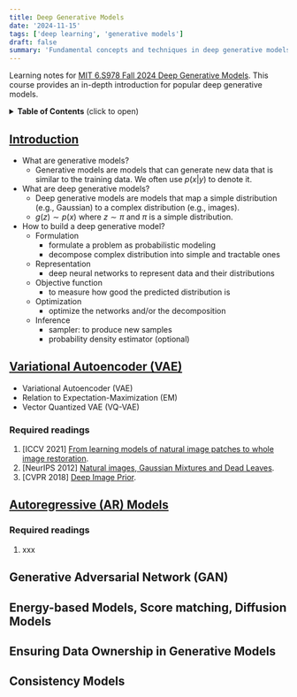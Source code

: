 ```yaml
---
title: Deep Generative Models
date: '2024-11-15'
tags: ['deep learning', 'generative models']
draft: false
summary: 'Fundamental concepts and techniques in deep generative models, including variational autoencoders (VAEs), generative adversarial networks (GANs), and normalizing flows.'
---
```


Learning notes for [MIT 6.S978 Fall 2024 Deep Generative Models](https://mit-6s978.github.io/schedule.html). This course provides an in-depth introduction for popular deep generative models.

<details>
<summary><b>Table of Contents</b> (click to open)</summary>

- [Introduction](#introduction)
- [Variational Autoencoder (VAE)](#Variational-Autoencoder-VAE)
- [Autoregressive (AR) Models](#Autoregressive-AR-Models)
- [Generative Adversarial Network (GAN)](#Generative-Adversarial-Network-GAN)
- [Energy-based Models, Score matching, Diffusion Models](#Energy-based-Models-Score-matching-Diffusion-Models)
- [Ensuring Data Ownership in Generative Models](#Ensuring-Data-Ownership-in-Generative-Models)
- [Consistency Models](#Consistency-Models)

</details>

## [Introduction](https://mit-6s978.github.io/assets/pdfs/lec1_intro.pdf)
- What are generative models?
    - Generative models are models that can generate new data that is similar to the training data. We often use $p(x|y)$ to denote it.
- What are deep generative models?
    - Deep generative models are models that map a simple distribution (e.g., Gaussian) to a complex distribution (e.g., images). 
    - $g(z)\sim p(x)$ where $z\sim \pi$ and $\pi$ is a simple distribution.
- How to build a deep generative model?
    - Formulation
        - formulate a problem as probabilistic modeling
        - decompose complex distribution into simple and tractable ones
    - Representation
        - deep neural networks to represent data and their distributions
    - Objective function
        - to measure how good the predicted distribution is
    - Optimization
        - optimize the networks and/or the decomposition
    - Inference
        - sampler: to produce new samples
        - probability density estimator (optional)

## [Variational Autoencoder (VAE)](https://mit-6s978.github.io/assets/pdfs/lec2_vae.pdf)
- Variational Autoencoder (VAE)
- Relation to Expectation-Maximization (EM)
- Vector Quantized VAE (VQ-VAE)

### Required readings
1. [ICCV 2021] [From learning models of natural image patches to whole image restoration](https://people.csail.mit.edu/danielzoran/EPLLICCVCameraReady.pdf).
2. [NeurIPS 2012] [Natural images, Gaussian Mixtures and Dead Leaves](https://legacy.sites.fas.harvard.edu/~cs278/papers/gmm.pdf). 
3. [CVPR 2018] [Deep Image Prior](https://openaccess.thecvf.com/content_cvpr_2018/papers/Ulyanov_Deep_Image_Prior_CVPR_2018_paper.pdf). 

## [Autoregressive (AR) Models](https://mit-6s978.github.io/assets/pdfs/lec3_ar.pdf)

### Required readings
1. xxx

## Generative Adversarial Network (GAN)

## Energy-based Models, Score matching, Diffusion Models

## Ensuring Data Ownership in Generative Models

## Consistency Models
